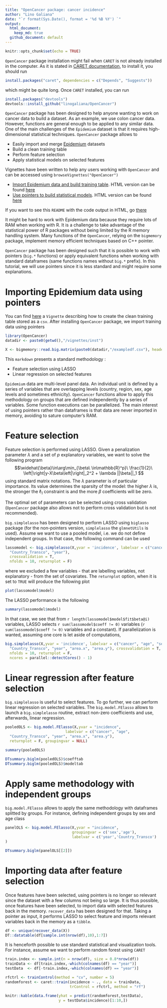```yaml
---
title: "OpenCancer package: cancer incidence"
author: "Lino Galiana"
date: "`r format(Sys.Date(), format = '%d %B %Y') `"
output:
  html_document:
    keep_md: true
  github_document: default
---
```


```r
knitr::opts_chunk$set(echo = TRUE)
```

`OpenCancer` package installation might fail when `CARET` is not already installed in the computer. As it is stated in [CARET documentation](https://cran.r-project.org/web/packages/caret/vignettes/caret.pdf), to install it, you should run

```r

install.packages("caret", dependencies = c("Depends", "Suggests"))

``` 

which might be quite long. Once `CARET` installed, you can run

```r

install.packages("devtools")
devtools::install_github("linogaliana/OpenCancer")

``` 

`OpenCancer` package has been designed to help anyone wanting to work on cancer data to build a dataset. As an example, we use colon cancer data. However, functions are general enough to be applied to any similar data. One of the main challenges of the `Epidemium` dataset is that it requires high-dimensional statistical techniques. `OpenCancer` package allows to

* Easily import and merge [Epidemium](http://qa.epidemium.cc/data/epidemiology_dataset/) datasets
* Build a clean training table
* Perform feature selection
* Apply statistical models on selected features

Vignettes have been written to help any users working with `OpenCancer` and can be accessed using `browseVignettes("OpenCancer")`

* [Import Epidemium data and build training table](/vignettes/import_data.Rmd). HTML version can be found [here](http://htmlpreview.github.io/?https://github.com/linogaliana/OpenCancer/blob/master/vignettes/import_data.html)
* [Use pointers to build statistical models](/vignettes/estimation_pointers.Rmd). HTML version can be found [here](http://htmlpreview.github.io/?https://github.com/linogaliana/OpenCancer/blob/master/vignettes/estimation_pointers.html)

If you want to see this `README` with the code output in HTML, go [there](http://htmlpreview.github.io/?https://github.com/linogaliana/OpenCancer/blob/master/README.html)

It might be hard to work with Epidemium data because they require lots of RAM when working with R. It is a challenge to take advantage of the statistical power of R packages without being limited by the R memory handling system. Many functions of the `OpenCancer`, relying on the `bigmemory` package, implement memory efficient techniques based on C++ pointer.

`OpenCancer` package has been designed such that it is possible to work with pointers (`big.*` functions) or apply equivalent functions when working with standard dataframes (same functions names without `big.*` prefix). In this tutorial, we will use pointers since it is less standard and might require some explanations.

# Importing Epidemium data using pointers

You can find [here](/vignettes/import_data.Rmd) a `Vignette` describing how to create the clean training table stored as a `csv`. After installing `OpenCancer` package, we import training data using pointers

```r
library(OpenCancer)
datadir <- paste0(getwd(),"/vignettes/inst")

X <- bigmemory::read.big.matrix(paste0(datadir,"/exampledf.csv"), header = TRUE)

```

This `markdown` presents a standard methodology :

* Feature selection using LASSO
* Linear regression on selected features

`Epidemium` data are multi-level panel data. An individual unit is defined by a series of variables that are overlapping levels (country, region, sex, age levels and sometimes ethnicity). `OpenCancer` functions allow to apply this methodology on groups that are defined independently by a series of variables. Some function executions can be parallelized. The main interest of using pointers rather than dataframes is that data are never imported in memory, avoiding to sature computer's RAM. 


# Feature selection

Feature selection is performed using LASSO. Given a penalization parameter $\lambda$ and a set of $p$ explanatory variables, we want to solve the following program 
$$\widehat{\beta}\in\arg\min_{\beta\ \in\mathbb{R}^p}\ \frac{1}{2}\ \left|\right|y-X\beta\left|\right|_2^2 + \lambda ||\beta||_1 $$
using standard matrix notations. The $\lambda$ parameter is of particular importance. Its value determines the sparsity of the model: the higher $\lambda$ is, the stronger the $\ell_1$ constraint is and the more $\beta$ coefficients will be zero.

The optimal set of parameters can be selected using cross validation (`OpenCancer` package also allows not to perform cross validation but is not recommended).

`big.simplelasso` has been designed to perform LASSO using `biglasso` package (for the non-pointers version, `simplelasso` the `glmnetUtils` is used). Assume we want to use a pooled model, i.e. we do not define independent groups. In that case, the following command can be used

```r

lassomodel <- big.simplelasso(X,yvar = 'incidence', labelvar = c("cancer", "age", "sex",
  "Country_Transco", "year"),
  crossvalidation = T,
  nfolds = 10, returnplot = F)

```

where we excluded a few variables - that are labelling variables, not explanatory - from the set of covariates. The `returnplot` option, when it is set to `TRUE` will produce the following plot

```r

plot(lassomodel$model)

```

The LASSO performance is the following

```r

summary(lassomodel$model)

```

In that case, we see that from `r length(lassomodel$model$fit$beta@i)` variables, LASSO selects `r sum(lassomodel$coeff != 0)` variables (`r sum(lassomodel$coeff != 0)` variables and a constant). If parallelization is wanted, assuming one core is let aside of computations,

```r

big.simplelasso(X,yvar = 'incidence', labelvar = c("cancer", "age", "sex",
  "Country_Transco", "year", "area.x", "area.y"), crossvalidation = T,
  nfolds = 10, returnplot = F,
  ncores = parallel::detectCores() - 1)

```

# Linear regression after feature selection

`big.simplelasso` is useful to select features. To go further, we can perform linear regression on selected variables. The `big.model.FElasso` allows to launch a `big.simplelasso` routine, extract non-zero coefficients and use, afterwards, linear regression. 

```r

pooledOLS <- big.model.FElasso(X,yvar = "incidence",
                           labelvar = c("cancer", "age",
  "Country_Transco", "year", "area.x", "area.y"),
  returnplot = F, groupingvar = NULL)

summary(pooledOLS)

```

```r

DTsummary.biglm(pooledOLS)$coefftab
DTsummary.biglm(pooledOLS)$modeltab

```

# Apply same methodology with independent groups

`big.model.FElasso` allows to apply the same methodology with dataframes splitted by groups. 
For instance, defining independent groups by sex and age class

```r

panelOLS <- big.model.FElasso(X,yvar = "incidence",
                              groupingvar = c('sex','age'),
                              labelvar = c('year','Country_Transco')
)

DTsummary.biglm(panelOLS[[2]])

```

# Importing data after feature selection

Once features have been selected, using pointers is no longer so relevant since the dataset with a few columns not being so large. It is thus possible, once features have been selected, to import data with selected features back in the memory. `recover_data` has been designed for that. Taking a pointer as input, it performs LASSO to select feature and imports relevant variables back in the memory as a `tibble`. 

```r

df <- unique(recover_data(X))
DT::datatable(df[sample.int(nrow(df),10),1:7])

```

It is henceforth possible to use standard statistical and visualization tools. For instance, assume we want to perform random forest using `CARET`

```r

train.index <- sample.int(n = nrow(df), size = 0.8*nrow(df))
trainData <- df[train.index,-which(colnames(df) == "year")]
testData  <- df[-train.index,-which(colnames(df) == "year")]

rfctrl <- trainControl(method = "cv", number = 5)
randomforest <- caret::train(incidence ~ ., data = trainData,
                             trControl = rfctrl, method = "rf")

knitr::kable(data.frame(yhat = predict(randomforest,testData),
                        y = testData$incidence)[1:10,])

```
